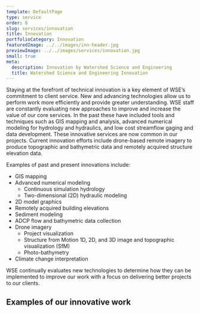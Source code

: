 ```yaml
---
template: DefaultPage
type: service
order: 8
slug: services/innovation
title: Innovation
portfolioCategory: Innovation
featuredImage: ../../images/inn-header.jpg
previewImage: ../../images/services/innovation.jpg
small: true
meta:
  description: Innovation by Watershed Science and Engineering
  title: Watershed Science and Engineering Innovation
---
```


Staying at the forefront of technical innovation is a key element of WSE’s commitment to client service. New and advancing technologies allow us to perform work more efficiently and provide greater understanding. WSE staff are constantly evaluating new approaches to improve and increase the value of our core services. In the past these have included tools and techniques such as GIS mapping and analysis, advanced numerical modeling for hydrology and hydraulics, and low cost streamflow gaging and data development. These innovative services are now common in our projects. Current innovation efforts include drone-based remote imagery to produce topographic and bathymetric data and remotely acquired structure elevation data.

Examples of past and present innovations include: 

*   GIS mapping
*   Advanced numerical modeling
    *   Continuous simulation hydrology
    *   Two-dimensional (2D) hydraulic modeling
*   2D model graphics
*   Remotely acquired building elevations
*   Sediment modeling
*   ADCP flow and bathymetric data collection
*   Drone imagery
    *   Project visualization
    *   Structure from Motion 1D, 2D, and 3D image and topographic visualization (SfM)
    *   Photo-bathymetry
*   Climate change interpretation

WSE continually evaluates new technologies to determine how they can be implemented to improve our work with a focus on delivering better projects to our clients.

## Examples of our innovative work
